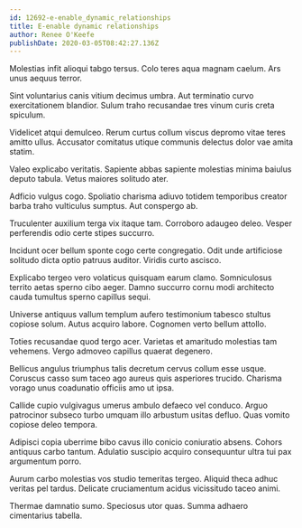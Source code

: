 ```yaml
---
id: 12692-e-enable_dynamic_relationships
title: E-enable dynamic relationships
author: Renee O'Keefe
publishDate: 2020-03-05T08:42:27.136Z
---
```


Molestias infit alioqui tabgo tersus. Colo teres aqua magnam caelum. Ars unus aequus terror.

Sint voluntarius canis vitium decimus umbra. Aut terminatio curvo exercitationem blandior. Sulum traho recusandae tres vinum curis creta spiculum.

Videlicet atqui demulceo. Rerum curtus collum viscus depromo vitae teres amitto ullus. Accusator comitatus utique communis delectus dolor vae amita statim.

Valeo explicabo veritatis. Sapiente abbas sapiente molestias minima baiulus deputo tabula. Vetus maiores solitudo ater.

Adficio vulgus cogo. Spoliatio charisma adiuvo totidem temporibus creator barba traho vulticulus sumptus. Aut conspergo ab.

Truculenter auxilium terga vix itaque tam. Corroboro adaugeo deleo. Vesper perferendis odio certe stipes succurro.

Incidunt ocer bellum sponte cogo certe congregatio. Odit unde artificiose solitudo dicta optio patruus auditor. Viridis curto ascisco.

Explicabo tergeo vero volaticus quisquam earum clamo. Somniculosus territo aetas sperno cibo aeger. Damno succurro cornu modi architecto cauda tumultus sperno capillus sequi.

Universe antiquus vallum templum aufero testimonium tabesco stultus copiose solum. Autus acquiro labore. Cognomen verto bellum attollo.

Toties recusandae quod tergo acer. Varietas et amaritudo molestias tam vehemens. Vergo admoveo capillus quaerat degenero.

Bellicus angulus triumphus talis decretum cervus collum esse usque. Coruscus casso sum taceo ago aureus quis asperiores trucido. Charisma vorago unus coadunatio officiis amo ut ipsa.

Callide cupio vulgivagus umerus ambulo defaeco vel conduco. Arguo patrocinor subseco turbo umquam illo arbustum usitas defluo. Quas vomito copiose deleo tempora.

Adipisci copia uberrime bibo cavus illo conicio coniuratio absens. Cohors antiquus carbo tantum. Adulatio suscipio acquiro consequuntur ultra tui pax argumentum porro.

Aurum carbo molestias vos studio temeritas tergeo. Aliquid theca adhuc veritas pel tardus. Delicate cruciamentum acidus vicissitudo taceo animi.

Thermae damnatio sumo. Speciosus utor quas. Summa adhaero cimentarius tabella.
